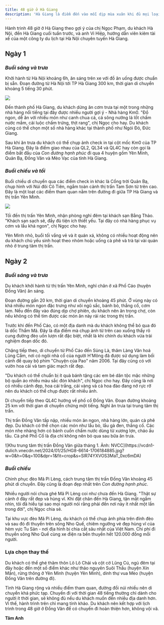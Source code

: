 ```yaml
---
title: 48 giờ ở Hà Giang 
description: 'Hà Giang là điểm đến vào mỗi dịp mùa xuân khi đủ mọi loại hoa khoe sắc, thiên nhiên trong lành, thích hợp cho những người yêu mùa lạnh.'
---
```


Hành trình 48 giờ ở Hà Giang theo gợi ý của chị Ngọc Phạm, du khách Hà Nội, đến Hà Giang cuối tuần trước, và anh Vi Hiệp, hướng dẫn viên kiêm tài xế của một công ty du lịch tại Hà Nội chuyên tuyến Hà Giang.

## **Ngày 1**

### _Buổi sáng và trưa_

Khởi hành từ Hà Nội khoảng 6h, ăn sáng trên xe với đồ ăn uống được chuẩn bị sẵn. Đoạn đường từ Hà Nội tới TP Hà Giang 300 km, thời gian di chuyển khoảng 5 tiếng 30 phút.

<Frame caption="Cột mốc Km0 tại trung tâm thành phố Hà Giang.">
  <img src="https://vcdn1-dulich.vnecdn.net/2024/01/25/HG9-6993-1706184885.jpg?w=0&h=0&q=100&dpr=1&fit=crop&s=--WkxxRTMukmGXmoFu1MHQ" />
</Frame>

Đến thành phố Hà Giang, du khách dừng ăn cơm trưa tại một trong những nhà hàng nổi tiếng tại đây được nhiều người gợi ý - Nhà hàng Km0. "Đồ ngon, dễ ăn với nhiều món như canh chua cá, cá sông nướng lá lốt chấm nước mắm, cải luộc chấm trứng, thịt rang", chị Ngọc cho hay. Du khách cũng có thể chọn một số nhà hàng khác tại thành phố như Ngói Đỏ, Đức Giang.

Sau khi ăn trưa du khách có thể chụp ảnh check in tại cột mốc Km0 của TP Hà Giang. Đây là điểm giao nhau của QL2, QL34 và QL4C hay còn gọi là điểm bắt đầu của _Con đường hạnh phúc_ đi qua 4 huyện gồm Yên Minh, Quản Bạ, Đồng Văn và Mèo Vạc của tỉnh Hà Giang.

### _Buổi chiều và tối_

Buổi chiều di chuyển qua các điểm check in khác là Cổng trời Quản Bạ, chụp hình với Núi đôi Cô Tiên, ngắm toàn cảnh thị trấn Tam Sơn từ trên cao. Đây là một loạt các điểm tham quan nằm trên đường đi giữa TP Hà Giang và thị trấn Yên Minh.

<Frame caption="Núi đôi Quản Bạ nằm trên đường đến thị trấn Yên Minh.">
  <img src="https://vcdn1-dulich.vnecdn.net/2024/01/25/HG6-7156-1706184885.jpg?w=0&h=0&q=100&dpr=1&fit=crop&s=yes4RYBbd5xAuS8nKTNnQw" />
</Frame>

Tối đến thị trấn Yên Minh, nhận phòng nghỉ đêm tại khách sạn Bằng Thảo. "Khách sạn sạch sẽ, đầy đủ tiện ích thiết yếu. Tại đây có nhà hàng phục vụ cơm và lẩu khá ngon", chị Ngọc cho hay.

Yên Minh nhỏ, buổi tối vắng vẻ và ít quán xá, không có nhiều hoạt động nên du khách chủ yếu sinh hoạt theo nhóm hoặc uống cà phê và trà tại vài quán nhỏ ở trung tâm thị trấn.

## **Ngày 2**

### _Buổi sáng và trưa_

Du khách khởi hành từ thị trấn Yên Minh, nghỉ chân ở xã Phố Cáo (huyện Đồng Văn) ăn sáng.

Đoạn đường gần 20 km, thời gian di chuyển khoảng 45 phút. Ở vùng này có khá nhiều món ngon đặc trưng như xôi ngũ sắc, bánh bò, thắng cố, cơm lam. Nếu đến đây vào đúng dịp chợ phiên, du khách nên ăn trong chợ, còn nếu không có thể tìm được các món ăn này rải rác trong thị trấn.

Trước khi đến Phố Cáo, có một địa danh mà du khách không thể bỏ qua đó là dốc Thẩm Mã. Đây là địa điểm mà chụp ảnh từ trên cao xuống thấy rõ cung đường đèo uốn lượn rất đặc biệt, nhất là khi chính du khách vừa trải nghiệm đoạn dốc đó.

Chặng tiếp theo, di chuyển từ Phố Cáo đến Sủng Là, thăm Làng Văn hoá Lũng Cẩm, nơi có ngôi nhà cổ của người H'Mông đã được sử dụng làm bối cảnh để quay bộ phim "Chuyện của Pao" năm 2006. Tại đây cũng có với vườn hoa cải và tam giác mạch rất đẹp.

"Du khách có thể chuẩn bị ít quà bánh tặng các em bé dân tộc mặc những bộ quần áo nhiều màu sắc đón khách", chị Ngọc cho hay. Đây cũng là nơi có nhiều cảnh đẹp, hoa cải trắng, cải vàng và cả hoa đào đang nở rực rỡ nên du khách có thể chụp được rất nhiều ảnh.

Di chuyển tiếp theo QL4C hướng về phố cổ Đồng Văn. Đoạn đường khoảng 25 km với thời gian di chuyển chừng một tiếng. Nghỉ ăn trưa tại trung tâm thị trấn.

Thị trấn Đồng Văn tấp nập, nhiều món ăn ngon, nhà hàng lớn, quán cà phê đẹp. Du khách có thể chọn các món như lẩu bò, lẩu gà đen, thắng cố. Các món nhẹ nhàng hơn có bánh cuốn chấm nước dùng từ xương lợn, cháo ấu tẩu. Cà phê Phố Cổ là địa chỉ không nên bỏ qua sau bữa ăn trưa.

<Frame caption="Khu trung tâm thị trấn Đồng Văn giữa tháng 1">
![Khu trung tâm thị trấn Đồng Văn giữa tháng 1. Ảnh: NVCC](https://vcdn1-dulich.vnecdn.net/2024/01/25/HG8-6614-1706184885.jpg?w=0&h=0&q=100&dpr=1&fit=crop&s=SlR74YXVOS3MaT_0xc6mDA)
  <img src="" />
</Frame>

### _Buổi chiều_

Chinh phục đèo Mã Pì Lèng, cách trung tâm thị trấn Đồng Văn khoảng 45 phút di chuyển. Đây cũng là đoạn đẹp nhất trên _Con đường hạnh phúc_.

Nhiều người nói chưa ghé Mã Pì Lèng coi như chưa đến Hà Giang. "Thật sự cảnh ở đây rất đẹp và hùng vĩ. Khi đặt chân đến Hà Giang, tận mắt ngắm nhìn, tôi đã hiểu tại sao mọi người nói rằng phải đến nơi này ít nhất một lần trong đời", chị Ngọc chia sẻ.

Tại khu vực đèo Mã Pì Lèng, du khách có thể chụp ảnh phía trên đỉnh đèo và sau đó đi thuyền trên sông Nho Quế, chiêm ngưỡng vẻ đẹp hùng vĩ của hẻm vực Tu Sản - nơi địa hình bị chia cắt sâu nhất của Việt Nam. Chi phí đi thuyền sông Nho Quế cùng xe điện ra bến thuyền hết 120.000 đồng mỗi người.

### **Lựa chọn thay thế**

Du khách có thể ghé thăm thôn Lô Lô Chải và cột cờ Lũng Cú, ngủ đêm tại đây hoặc đến một số điểm khác như thảo nguyên Suôi Thầu (huyện Xín Mần), rừng thông ở Yên Minh (huyện Yên Minh), dinh thự vua Mèo (huyện Đồng Văn trên đường đi).

Tỉnh Hà Giang rộng và nhiều điểm tham quan, đường đồi núi nhiều nên di chuyển khá phức tạp. Chuyến đi với thời gian 48 tiếng thường chỉ dành cho người ít thời gian, sẽ không đủ nếu du khách muốn đến nhiều địa danh hơn. Vì thế, hành trình trên chỉ mang tính khảo. Du khách nên kết hợp với lịch trình trong 48 giờ ở Đồng Văn để có chuyến đi hoàn thiện hơn, không vội vã.

**Tâm Anh**
